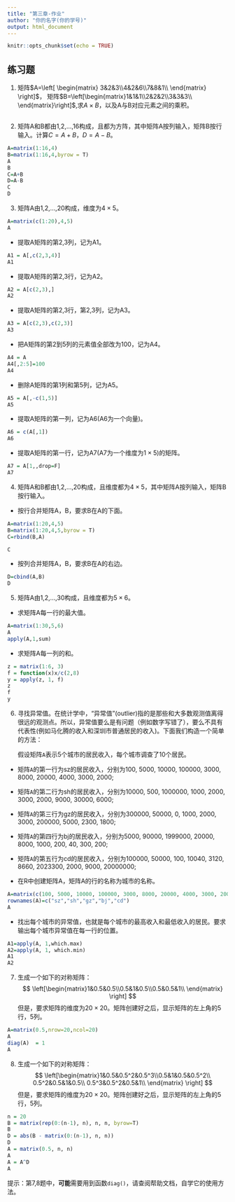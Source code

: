 ---
title: "第三章-作业"
author: "你的名字(你的学号)"
output: html_document
---

```{r setup, include=FALSE}
knitr::opts_chunk$set(echo = TRUE)
```

## 练习题

1. 矩阵$A=\left[ \begin{matrix} 3&2&3\\4&2&6\\7&8&1\\  \end{matrix} \right]$，
矩阵$B=\left[\begin{matrix}1&1&1\\2&2&2\\3&3&3\\  \end{matrix}\right]$,求$A\times B$，以及A与B对应元素之间的乘积。
```{r}

```

2. 矩阵A和B都由1,2,...,16构成，且都为方阵，其中矩阵A按列输入，矩阵B按行输入。计算$C=A+B$，$D=A-B$。
```{r}
A=matrix(1:16,4)
B=matrix(1:16,4,byrow = T)
A
B
C=A+B
D=A-B
C
D
```


3. 矩阵A由1,2,...,20构成，维度为$4\times 5$。
```{r}
A=matrix(c(1:20),4,5)
A
```

- 提取A矩阵的第2,3列，记为A1。
```{r}
A1 = A[,c(2,3,4)]
A1
```

- 提取A矩阵的第2,3行，记为A2。
```{r}
A2 = A[c(2,3),]
A2
```

- 提取A矩阵的第2,3行，第2,3列，记为A3。
```{r}
A3 = A[c(2,3),c(2,3)]
A3
```

- 把A矩阵的第2到5列的元素值全部改为100，记为A4。
```{r}
A4 = A
A4[,2:5]=100
A4
```

- 删除A矩阵的第1列和第5列，记为A5。
```{r}
A5 = A[,-c(1,5)]
A5
```

- 提取A矩阵的第一列，记为A6(A6为一个向量)。
```{r}
A6 = c(A[,1])
A6
```

- 提取A矩阵的第一行，记为A7(A7为一个维度为$1\times 5$)的矩阵。
```{r}
A7 = A[1,,drop=F]
A7
```

4. 矩阵A和B都由1,2,...,20构成，且维度都为$4\times5$，其中矩阵A按列输入，矩阵B按行输入。
- 按行合并矩阵A，B，要求B在A的下面。
```{r}
A=matrix(1:20,4,5)
B=matrix(1:20,4,5,byrow = T)
C=rbind(B,A)

C

```
- 按列合并矩阵A，B，要求B在A的右边。
```{r}
D=cbind(A,B)
D
```

5. 矩阵A由1,2,...,30构成，且维度都为$5\times 6$。

- 求矩阵A每一行的最大值。
```{r}
A=matrix(1:30,5,6)
A
apply(A,1,sum)
```
- 求矩阵A每一列的和。
```{r}
z = matrix(1:6, 3)
f = function(x)x/c(2,8)
y = apply(z, 1, f)
z
f
y
```

6. 寻找异常值。在统计学中，“异常值”(outlier)指的是那些和大多数观测值离得很远的观测点。所以，异常值要么是有问题（例如数字写错了），要么不具有代表性(例如马化腾的收入和深圳市普通居民的收入)。下面我们构造一个简单的方法：

   假设矩阵`A`表示5个城市的居民收入，每个城市调查了10个居民。

- 矩阵`A`的第一行为sz的居民收入，分别为100, 5000, 10000, 100000, 3000, 8000, 20000, 4000, 3000, 2000;
- 矩阵`A`的第二行为sh的居民收入，分别为10000, 500, 1000000, 1000, 2000, 3000, 2000, 9000, 30000, 6000;
- 矩阵`A`的第三行为gz的居民收入，分别为300000, 50000, 0, 1000, 2000, 3000, 200000, 5000, 2300, 1800;
- 矩阵`A`的第四行为bj的居民收入，分别为5000, 90000, 1999000, 20000, 8000, 1000, 200, 40, 300, 200;
- 矩阵`A`的第五行为cd的居民收入，分别为100000, 50000, 100, 10040, 3120, 8660, 2023300, 2000, 9000, 20000000;

- 在R中创建矩阵A，矩阵A的行的名称为城市的名称。
```{r}
A=matrix(c(100, 5000, 10000, 100000, 3000, 8000, 20000, 4000, 3000, 2000,10000, 500, 1000000, 1000, 2000, 3000, 2000, 9000, 30000, 6000,300000, 50000, 0, 1000, 2000, 3000, 200000, 5000, 2300, 1800,5000, 90000, 1999000, 20000, 8000, 1000, 200, 40, 300, 200,100000, 50000, 100, 10040, 3120, 8660, 2023300, 2000, 9000, 20000000),5,10,byrow = T)
rownames(A)=c("sz","sh","gz","bj","cd")
A
```

- 找出每个城市的异常值，也就是每个城市的最高收入和最低收入的居民。要求输出每个城市异常值在每一行的位置。
```{r}
A1=apply(A, 1,which.max)
A2=apply(A, 1, which.min)
A1
A2

```

7. 生成一个如下的对称矩阵：
$$
\left[\begin{matrix}1&0.5&0.5\\0.5&1&0.5\\0.5&0.5&1\\ \end{matrix} \right]
$$
但是，要求矩阵的维度为$20\times 20$。矩阵创建好之后，显示矩阵的左上角的5行，5列。
```{r}
A=matrix(0.5,nrow=20,ncol=20)
A
diag(A)  = 1
A
```

8. 生成一个如下的对称矩阵：
$$
\left[\begin{matrix}1&0.5&0.5^2&0.5^3\\0.5&1&0.5&0.5^2\\
0.5^2&0.5&1&0.5\\
0.5^3&0.5^2&0.5&1\\ \end{matrix} \right]
$$
但是，要求矩阵的维度为$20\times 20$。矩阵创建好之后，显示矩阵的左上角的5行，5列。
```{r}
n = 20
B = matrix(rep(0:(n-1), n), n, n, byrow=T)
B
D = abs(B - matrix(0:(n-1), n, n))
D
A = matrix(0.5, n, n)
A
A = A^D
A
```

提示：第7,8题中，**可能**需要用到函数`diag()`，请查阅帮助文档，自学它的使用方法。

